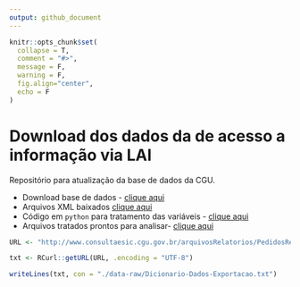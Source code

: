 ```yaml
---
output: github_document
---
```


```r
knitr::opts_chunk$set(
  collapse = T,
  comment = "#>",
  message = F,
  warning = F,
  fig.align="center",
  echo = F
)
```

# Download dos dados da de acesso a informação via LAI

Repositório para atualização da base de dados da CGU.

* Download base de dados - [clique aqui](http://www.consultaesic.cgu.gov.br/busca/_layouts/15/DownloadPedidos/DownloadDados.aspx)
* Arquivos XML baixados [clique aqui](/data-raw)
* Código em `python` para tratamento das variáveis - [clique aqui](/code)
* Arquivos tratados prontos para analisar- [clique aqui](/data-tidy)

```r
URL <- "http://www.consultaesic.cgu.gov.br/arquivosRelatorios/PedidosRespostas/Dicionario-Dados-Exportacao.txt"

txt <- RCurl::getURL(URL, .encoding = "UTF-8")

writeLines(txt, con = "./data-raw/Dicionario-Dados-Exportacao.txt")
```

